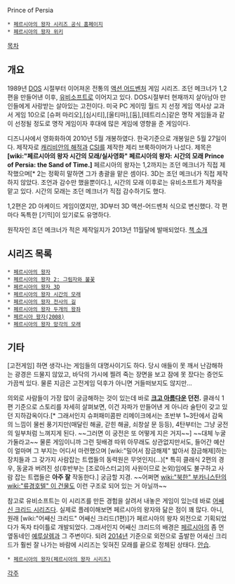 Prince of Persia

 * [http://prince-of-persia.uk.ubi.com/ 페르시아의 왕자 시리즈 공식 홈페이지]
 * [http://princeofpersia.wikia.com/wiki/Prince_of_Persia_Wiki 페르시아의 왕자 위키]


[[목차]]

== 개요 ==
1989년 [[DOS]] 시절부터 이어져온 전통의 [[액션 어드벤처]] 게임 시리즈. 조던 메크너가 1,2편을 만들어낸 이후, [[유비소프트]]로 이어지고 있다. DOS시절부터 현재까지 살아남아 만인들에게 사랑받는 살아있는 고전이다. 미국 PC 게이밍 월드 지 선정 게임 역사상 교과서 게임 10으로 [슈퍼 마리오],[심시티],[울티마],[둠],[테트리스]같은 명작 게임들과 같이 선정될 정도로 명작 게임이자 후대에 많은 게임에 영향을 준 게임이다.

디즈니사에서 영화화하여 2010년 5월 개봉하였다. 한국기준으로 개봉일은 5월 27일이다. 제작자로 [[캐리비안의 해적]]과 [[CSI]]를 제작한 제리 브룩하이머가 나섰다. 제목은 '''[wiki:"페르시아의 왕자 시간의 모래/실사영화" 페르시아의 왕자: 시간의 모래 Prince of Persia: the Sand of Time.]'''
페르시아의 왕자는 1,2까지는 조던 메크너가 직접 제작했으며[* 2는 정확히 말하면 그가 총괄을 맡은 셈이다. 3D는 조던 메크너가 직접 제작하지 않았다. 조언과 감수만 했을뿐이다.], 시간의 모래 이후로는 유비소프트가 제작을 맡고 있다. 시간의 모래는 조던 메크너가 직접 감수하기도 했다.

1,2편은 2D 아케이드 게임이였지만, 3D부터 3D 액션-어드벤처 식으로 변신했다. 각 편마다 독특한 [기믹]이 있기로도 유명하다.

원작자인 조던 메크너가 적은 제작일지가 2013년 11월달에 발매되었다. [http://book.naver.com/bookdb/book_detail.nhn?bid=7362406 책 소개]

== 시리즈 목록 ==
 * [[페르시아의 왕자]]
 * [[페르시아의 왕자 2: 그림자와 불꽃]]
 * [[페르시아의 왕자 3D]]
 * [[페르시아의 왕자 시간의 모래]]
 * [[페르시아의 왕자 전사의 길]]
 * [[페르시아의 왕자 두개의 왕좌]]
 * [[페르시아 왕자(2008)]]
 * [[페르시아의 왕자 망각의 모래]]

== 기타 ==
[고전게임] 하면 생각나는 게임들의 대명사이기도 하다. 당시 애들이 못 깨서 난감해하는 광경은 드물지 않았고, 바닥의 가시에 찔려 죽는 장면을 보고 잠에 못 잤다는 증언도 가끔씩 있다. 물론 지금은 고전게임 덕후가 아니면 거들떠보지도 않지만...

의외로 사람들이 가장 많이 궁금해하는 것이 있는데 바로 '''[[크고 아름다운]] 던전.''' 클래식 1편 기준으로 스토리를 자세히 살펴보면, 이건 자파가 만들어낸 게 아니라 술탄이 갖고 있던 지하감옥이다.[* 그래서인지 슈퍼패미콤판 리메이크에서는 초반부 1~3탄에서 감옥의 느낌이 물씬 풍기지만(매달린 해골, 갇힌 해골, 쇠창살 문 등등), 4탄부터는 그냥 궁전의 일부처럼 느껴지게 된다. ~~그러면 이 궁전은 또 어떻게 지은 거지~~] ~~대체 누굴 가둘라고~~ 물론 게임이니까 그런 뒷배경 따위 아무래도 상관없지만서도, 들어간 예산이 얼마며 그 부지는 어디서 마련했으며 [wiki:"밀어서 잠금해제" 밟아서 잠금해제]하는 장치들과 그 갖가지 사람잡는 트랩들의 동력원은 무엇인지(…)[* 특히 클래식 2편의 경우, 동굴과 버려진 성(후반부는 [조로아스터교]의 사원이므로 논외)임에도 불구하고 사람 잡는 트랩들은 '''아주 잘''' 작동한다.] 궁금할 지경. ~~어쩌면 [[wiki:"북한" 부카니스탄]]의 [[wiki:"류경호텔" 이 건물]]도 이런 구조로 되어 있는 거 아닐까~~

참고로 유비소프트는 이 시리즈를 만든 경험을 살려서 내놓은 게임이 있는데 바로 [[어쌔신 크리드 시리즈]]다. 실제로 플레이해보면 페르시아의 왕자와 닮은 점이 꽤 많다. 아니, 원래 [wiki:"어쌔신 크리드" 어쌔신 크리드(1편)]가 페르시아의 왕자 외전으로 기획되었다가 독자 타이틀로 개발되었다. 그래서인지 어쌔신 크리드의 배경은 [[페르시아]]의 좀 먼 옆동네인 [[예루살렘]]과 그 주변이다. 되려 [[2014년]] 기준으로 외전으로 출발한 어새신 크리드가 훨씬 잘 나가는 바람에 시리즈는 잊혀진 모래를 끝으로 정체된 상태다. [[안습]].

 * [[페르시아의 왕자(페르시아의 왕자 시리즈)]]



[[각주]]
